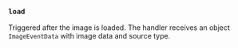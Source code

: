 ### `load`

Triggered after the image is loaded.
The handler receives an object `ImageEventData` with image data and source type.
